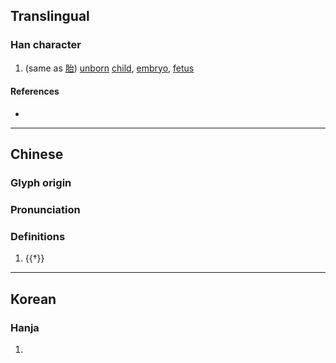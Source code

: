 {{character info/new}}
==Translingual==

===Han character===
{{Han char|rn=39|rad=子|as=05|sn=8|four=|canj=NDIR|ids=⿰子台}}

# (same as [[胎]]) [[unborn]] [[child]], [[embryo]], [[fetus]]

====References====
* {{Han ref|kx=0278.180|dkj=06962|dj=0547.020|hdz=21015.030|uh=5B61|ud=23393}}

----
==Chinese==
{{zh-forms}}

===Glyph origin===
{{Han etym}}

===Pronunciation===
{{zh-pron
|m=tāi
|c=toi1
|mc=y
|oc=y
|cat=v,n
}}

===Definitions===
{{zh-hanzi}}

# {{†}} {{zh-alt-form|胎}}
----

==Korean==

===Hanja===
{{ko-hanja|hangeul=태|rv=tae|mr=t'ae}}

# {{rfdef|ko|sort=子05}}